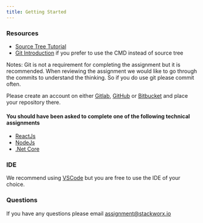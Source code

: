 ```yaml
---
title: Getting Started
---
```


### Resources

- [Source Tree Tutorial](https://confluence.atlassian.com/bitbucket/tutorial-learn-sourcetree-with-bitbucket-cloud-760120235.html)
- [Git Introduction](<(https://git-scm.com/book/en/v1/Getting-Started)>) if you prefer to use the CMD instead of source tree

Notes: Git is not a requirement for completing the assignment but it is recommended. When reviewing
the assignment we would like to go through the commits to understand the thinking. So if you do use git please commit often.

Please create an account on either [Gitlab](https://gitlab.com/), [GitHub](https://github.com/) or [Bitbucket](https://bitbucket.org/) and place your repository there.

#### You should have been asked to complete one of the following technical assignments

- [ReactJs](reactjs/brief)
- [NodeJs](nodejs/brief)
- [.Net Core](dotnet/brief)

### IDE

We recommend using [VSCode](https://code.visualstudio.com/) but you are
free to use the IDE of your choice.

### Questions

If you have any questions please email [assignment@stackworx.io](mailto:team@stackworx.io)
